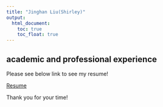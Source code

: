 ```yaml
---
title: "Jinghan Liu(Shirley)"
output: 
  html_document:
    toc: true
    toc_float: true
---
```


## academic and professional experience

Please see below link to see my resume!


[Resume](Jinghan_Liu_resume.pdf)


Thank you for your time!

